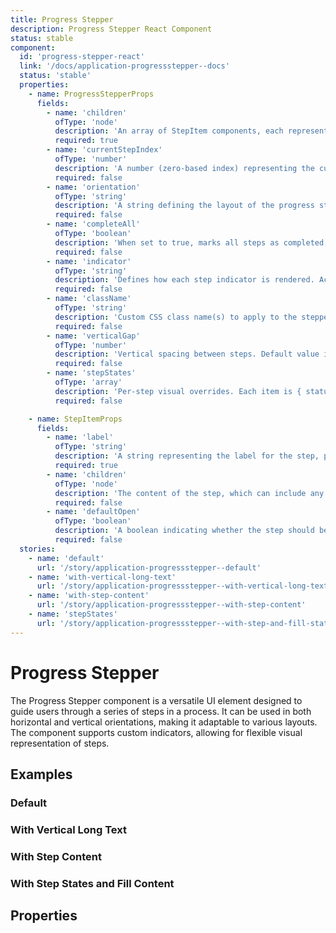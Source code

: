 ```yaml
---
title: Progress Stepper
description: Progress Stepper React Component
status: stable
component:
  id: 'progress-stepper-react'
  link: '/docs/application-progressstepper--docs'
  status: 'stable'
  properties:
    - name: ProgressStepperProps
      fields:
        - name: 'children'
          ofType: 'node'
          description: 'An array of StepItem components, each representing an individual step.'
          required: true
        - name: 'currentStepIndex'
          ofType: 'number'
          description: 'A number (zero-based index) representing the current active step. Defaults to 0.'
          required: false
        - name: 'orientation'
          ofType: 'string'
          description: 'A string defining the layout of the progress stepper, either horizontal or vertical. The default is horizontal.'
          required: false
        - name: 'completeAll'
          ofType: 'boolean'
          description: 'When set to true, marks all steps as completed, regardless of the current step.'
          required: false
        - name: 'indicator'
          ofType: 'string'
          description: 'Defines how each step indicator is rendered. Accepts number or hashtag.'
          required: false
        - name: 'className'
          ofType: 'string'
          description: 'Custom CSS class name(s) to apply to the stepper container.'
          required: false
        - name: 'verticalGap'
          ofType: 'number'
          description: 'Vertical spacing between steps. Default value is 14'
          required: false
        - name: 'stepStates'
          ofType: 'array'
          description: 'Per-step visual overrides. Each item is { status, fill } where status: "active" | "completed" | "disabled" and fill: "empty" | "half" | "full".'
          required: false

    - name: StepItemProps
      fields:
        - name: 'label'
          ofType: 'string'
          description: 'A string representing the label for the step, providing context for the user on what this step is about.'
          required: true
        - name: 'children'
          ofType: 'node'
          description: 'The content of the step, which can include any valid React node (e.g., forms, string, etc.).'
          required: false
        - name: 'defaultOpen'
          ofType: 'boolean'
          description: 'A boolean indicating whether the step should be open by default.'
          required: false
  stories:
    - name: 'default'
      url: '/story/application-progressstepper--default'
    - name: 'with-vertical-long-text'
      url: '/story/application-progressstepper--with-vertical-long-text'
    - name: 'with-step-content'
      url: '/story/application-progressstepper--with-step-content'
    - name: 'stepStates'
      url: '/story/application-progressstepper--with-step-and-fill-states'
---
```


# Progress Stepper

The Progress Stepper component is a versatile UI element designed to guide users through a series of steps in a process.
It can be used in both horizontal and vertical orientations, making it adaptable to various layouts. The component supports custom indicators, allowing for flexible visual representation of steps.

<Section current="react">

<ComponentPreview>
  <ProgressStepper currentStepIndex={3}>
    <StepItem label="Step 1" />
    <StepItem label="Step 2" />
    <StepItem label="Step 3" />
    <StepItem label="Step 4" />
    <StepItem label="Step 5" />
  </ProgressStepper>
</ComponentPreview>

## Examples

### Default

<StorybookFrame
  className="h-40"
  componentId="progress-stepper-react"
  story="default"
/>

### With Vertical Long Text

<StorybookFrame
  className="h-96"
  componentId="progress-stepper-react"
  story="with-vertical-long-text"
/>

### With Step Content

<StorybookFrame
  className="h-96"
  componentId="progress-stepper-react"
  story="with-step-content"
/>

### With Step States and Fill Content

<StorybookFrame
  className="h-96"
  componentId="progress-stepper-react"
  story="stepStates"
/>

## Properties

<ComponentPropertiesTable componentId="progress-stepper-react" />

</Section>
